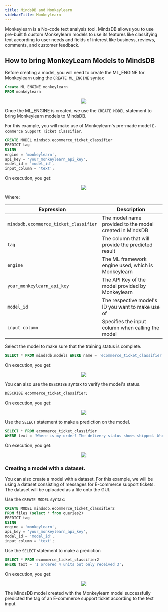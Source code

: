 ```yaml
---
title: MindsDB and Monkeylearn
sidebarTitle: Monkeylearn
---
```


Monkeylearn is a No-code text analysis tool. MindsDB allows you to use pre-built & custom Monkeylearn models to use its features like classifying text according to user needs and fields of interest like business, reviews, comments, and customer feedback.

## How to bring MonkeyLearn Models to MindsDB

Before creating a model, you will need to create the ML_ENGINE for Monkeylearn using the `CREATE ML_ENGINE` syntax

```sql
Create ML_ENGINE monkeylearn
FROM monkeylearn
```

<p align="center">
  <img src="/assets/tutorials/1.create_ml.png" />
</p>


Once the ML_ENGINE is created, we use the `CREATE MODEL` statement to bring Monkeylearn models to MindsDB.

For this example, you will make use of Monkeylearn's pre-made model `E-commerce Support Ticket Classifier`.

```sql
CREATE MODEL mindsdb.ecommerce_ticket_classifier
PREDICT tag
USING
engine = 'monkeylearn',
api_key = 'your_monkeylearn_api_key',
model_id = 'model_id',
input_column = 'text';
```

On execution, you get:

<p align="center">
  <img src="/assets/tutorials/createmodel1.png" />
</p>

Where:

| Expression                             | Description                                              |
|----------------------------------------|----------------------------------------------------------|
| `mindsdb.ecommerce_ticket_classifier`  | The model name provided to the model created in MindsDB  |
| `tag`     	                           | The column that will provide the predicted result        | 
| `engine`                               | The ML framework engine used, which is Monkeylearn       | 
| `your_monkeylearn_api_key`             | The API Key of the model provided by Monkeylearn         | 
| `model_id`                             | The respective model's ID you want to make use of        | 
| `input column`                         |Specifies the input column when calling the model         | 


Select the model to make sure that the training status is complete.

```sql
SELECT * FROM mindsdb.models WHERE name = 'ecommerce_ticket_classifier';
```

On execution, you get:

<p align="center">
  <img src="/assets/tutorials/3.select_predictor.png" />
</p>

You can also use the `DESCRIBE` syntax to verify the model's status.

```sql
DESCRIBE ecommerce_ticket_classifier;
```

On execution, you get:

<p align="center">
  <img src="/assets/tutorials/4.describe.png" />
</p>

Use the `SELECT` statement to make a prediction on the model.

```sql
SELECT * FROM ecommerce_ticket_classifier
WHERE text = 'Where is my order? The delivery status shows shipped. When I call the delivery driver there is no response!';
```

On execution, you get:

<p align="center">
  <img src="/assets/tutorials/5.select_prediction.png" />
</p>

### Creating a model with a dataset. 

You can also create a model with a dataset. For this example, we will be using a dataset consisting of messages for E-commerce support tickets. The dataset will be uploaded as a file onto the GUI.

Use the `CREATE MODEL` syntax:

```sql
CREATE MODEL mindsdb.ecommerce_ticket_classifier2
FROM files (select * from queries2)
PREDICT tag
USING
engine = 'monkeylearn',
api_key = 'your_monkeylearn_api_key',
model_id = 'model_id',
input_column = 'text';
```

Use the `SELECT` statement to make a prediction

```sql
SELECT * FROM ecommerce_ticket_classifier2
WHERE text = 'I ordered 4 units but only received 3';
```

On execution, you get:

<p align="center">
  <img src="/assets/tutorials/10.select_prediction.png" />
</p>

The MindsDB model created with the Monkeylearn model successfully predicted the tag of an E-commerce support ticket according to the text input.
